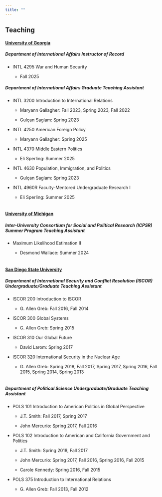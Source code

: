 ```yaml
---
title: ""
---
```


## Teaching

#### [**University of Georgia**]{.underline}

##### *Department of International Affairs Instructor of Record*

-   INTL 4295 War and Human Security

    -   Fall 2025

##### *Department of International Affairs Graduate Teaching Assistant*

-   INTL 3200 Introduction to International Relations

    -   Maryann Gallagher: Fall 2023, Spring 2023, Fall 2022

    -   Gulçan Saglam: Spring 2023

-   INTL 4250 American Foreign Policy

    -   Maryann Gallagher: Spring 2025

-   INTL 4370 Middle Eastern Politics

    -   Eli Sperling: Summer 2025

-   INTL 4630 Population, Immigration, and Politics

    -   Gulçan Saglam: Spring 2023

-   INTL 4960R Faculty-Mentored Undergraduate Research I

    -   Eli Sperling: Summer 2025 <br> <br>



#### [**University of Michigan**]{.underline}

##### *Inter-University Consortium for Social and Political Research (ICPSR) Summer Program Teaching Assistant*

-   Maximum Likelihood Estimation II

    -   Desmond Wallace: Summer 2024 <br> <br>

#### [**San Diego State University**]{.underline}

##### *Department of International Security and Conflict Resolution (ISCOR) Undergraduate/Graduate Teaching Assistant*

-   ISCOR 200 Introduction to ISCOR

    -   G. Allen Greb: Fall 2016, Fall 2014

-   ISCOR 300 Global Systems

    -   G. Allen Greb: Spring 2015

-   ISCOR 310 Our Global Future

    -   David Larom: Spring 2017

-   ISCOR 320 International Security in the Nuclear Age

    -   G. Allen Greb: Spring 2018, Fall 2017, Spring 2017, Spring 2016, Fall 2015, Spring 2014, Spring 2013 <br> <br>

##### *Department of Political Science Undergraduate/Graduate Teaching Assistant*

-   POLS 101 Introduction to American Politics in Global Perspective

    -   J.T. Smith: Fall 2017, Spring 2017

    -   John Mercurio: Spring 2017, Fall 2016

-   POLS 102 Introduction to American and California Government and Politics

    -   J.T. Smith: Spring 2018, Fall 2017

    -   John Mercurio: Spring 2017, Fall 2016, Spring 2016, Fall 2015

    -   Carole Kennedy: Spring 2016, Fall 2015

-   POLS 375 Introduction to International Relations

    -   G. Allen Greb: Fall 2013, Fall 2012
